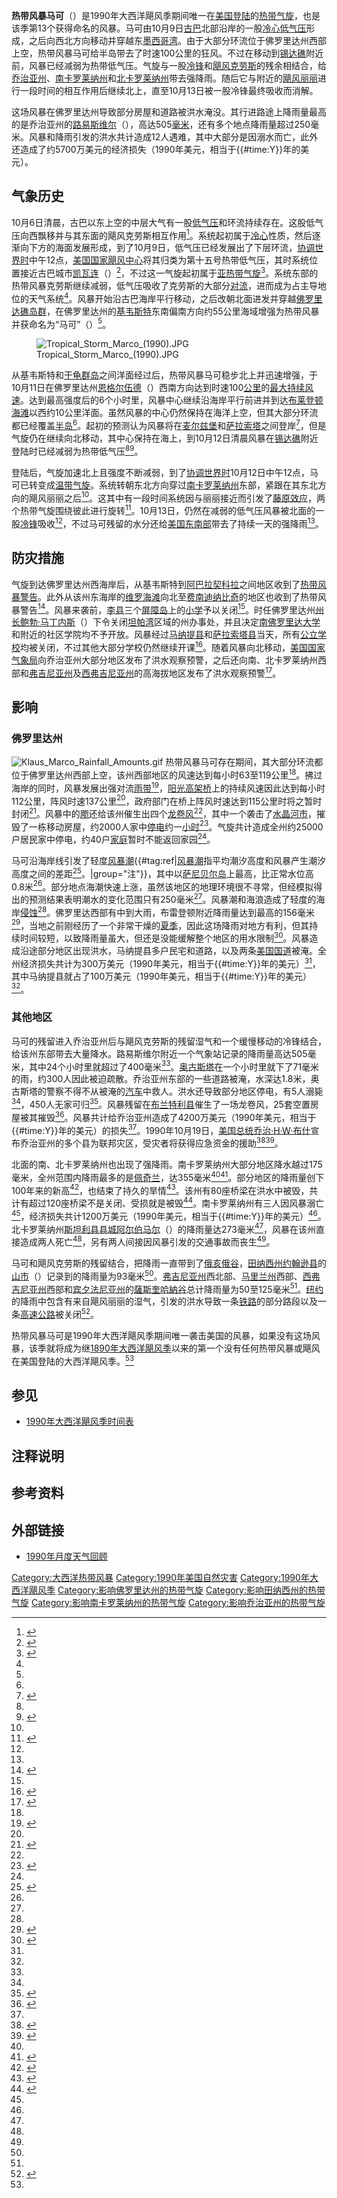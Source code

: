 {{For|2008年的同名热带风暴|2008年熱帶風暴馬可}}
{{noteTA
|G1=USState
}}
{{Infobox Hurricane
| Name=热带风暴马可<br />{{lang|en|Tropical Storm Marco}}
| Image location=TS Marco 11 oct 1990 1301Z.jpg
| Image name=达到最高强度的热带风暴马可
| Type=热带风暴
| Year=1990
| Basin=Atl
| Formed=1990年10月9日
| Dissipated=1990年10月12日
| 1-min winds=55
| Pressure=989
| Damages=57
| Inflated=1
| Fatalities=共计12人
| Areas=[[佛罗里达州|佛罗里达州]]、[[乔治亚州|乔治亚州]]、[[南卡罗莱纳州|南卡罗莱纳州]]、[[北卡罗莱纳州|北卡罗莱纳州]]、[[美国东岸|美国东岸]]
| Hurricane season=[[1990年大西洋飓风季|1990年大西洋飓风季]]
}}
'''热带风暴马可'''（{{lang-en|Tropical Storm Marco}}）是1990年大西洋飓风季期间唯一在[[美国|美国]][[登陆_(气象学)|登陆]]的[[热带气旋|热带气旋]]，也是该季第13个获得命名的风暴。马可由10月9日[[古巴|古巴]]北部沿岸的一股[[冷心低压|冷心]][[低气压|低气压]]形成，之后向西北方向移动并穿越东[[墨西哥湾|墨西哥湾]]。由于大部分环流位于佛罗里达州西部上空，热带风暴马可给半岛带去了时速100公里的狂风。不过在移动到[[锡达礁_(佛罗里达州)|锡达礁]]附近前，风暴已经减弱为热带低气压。气旋与一股[[冷锋|冷锋]]和[[飓风克劳斯|飓风克劳斯]]的残余相结合，给[[乔治亚州|乔治亚州]]、[[南卡罗莱纳州|南卡罗莱纳州]]和[[北卡罗莱纳州|北卡罗莱纳州]]带去强降雨。随后它与附近的[[1990年飓风丽丽|飓风丽丽]]进行一段时间的相互作用后继续北上，直至10月13日被一股冷锋最终吸收而消解。

这场风暴在佛罗里达州导致部分房屋和道路被洪水淹没。其行进路途上降雨量最高的是乔治亚州的[[路易斯维尔_(乔治亚州)|路易斯维尔]]（{{lang|en|Louisville}}），高达505[[毫米|毫米]]，还有多个地点降雨量超过250毫米。风暴和降雨引发的洪水共计造成12人遇难，其中大部分是因溺水而亡，此外还造成了约5700万美元的经济损失（1990年美元，相当于{{#time:Y}}年的{{Formatprice|{{Inflation|US|57000000|1990|r=2}}}}美元）。

== 气象历史 ==
{{storm path|Marco 1990 track.png}}
10月6日清晨，古巴以东上空的中层大气有一股[[低气压|低气压]]和环流持续存在。这股低气压向西飘移并与其东面的飓风克劳斯相互作用<ref name="klaustcr">{{cite web | author = National Hurricane Center | year = 1990 | title = Hurricane Klaus Preliminary Report | accessdate = 2013-11-16 | archivedate = 2012-10-20 | deadurl = no | url = http://www.nhc.noaa.gov/archive/storm_wallets/atlantic/atl1990-prelim/klaus/prelim02.gif | format = GIF | archiveurl = https://web.archive.org/web/20121020184200/http://www.nhc.noaa.gov/archive/storm_wallets/atlantic/atl1990-prelim/klaus/prelim02.gif }}</ref>。系统起初属于[[温带气旋|冷心]]性质，然后逐渐向下方的海面发展形成，到了10月9日，低气压已经发展出了下层环流，[[协调世界时|协调世界时]]中午12点，[[国家飓风中心_(美国)|美国国家飓风中心]]将其归类为第十五号热带低气压，其时系统位置接近古巴城市[[凯瓦连|凯瓦连]]（{{lang|es|Caibarién}}）<ref name="tcr">{{cite web | author = National Hurricane Center | year = 1990 | title = Tropical Storm Marco Preliminary Report | accessdate = 2013-11-16 | archivedate = 2012-10-20 | url = http://www.nhc.noaa.gov/archive/storm_wallets/atlantic/atl1990-prelim/marco/prelim01.gif | deadurl = no | format = GIF | archiveurl = https://web.archive.org/web/20121020184211/http://www.nhc.noaa.gov/archive/storm_wallets/atlantic/atl1990-prelim/marco/prelim01.gif }}</ref>，不过这一气旋起初属于[[亚热带气旋|亚热带气旋]]<ref name="rain">{{cite web | author = David Roth | year = 2006 | title = Rainfall Summary for Tropical Storm Marco/Hurricane Klaus | publisher = Hydrometeorological Prediction Center | accessdate = 2013-11-16 | url = http://www.wpc.ncep.noaa.gov/tropical/rain/marcoklaus1990.html | deadurl = no | archiveurl = https://web.archive.org/web/20130921180357/http://www.wpc.ncep.noaa.gov/tropical/rain/marcoklaus1990.html | archivedate = 2013-09-21 }}</ref>。系统东部的热带风暴克劳斯继续减弱，低气压吸收了克劳斯的大部分[[对流|对流]]，进而成为占主导地位的天气系统<ref name="klaustcr" />。风暴开始沿古巴海岸平行移动，之后改朝北面进发并穿越[[佛罗里达礁岛群|佛罗里达礁岛群]]，在佛罗里达州的[[基韦斯特_(佛罗里达州)|基韦斯特]]东南偏南方向约55公里海域增强为热带风暴并获命名为“马可”（{{lang|en|Marco}}）<ref name="tcr" />。

[[File:Tropical_Storm_Marco_(1990).JPG|right]]

从基韦斯特和[[干龟群岛|干龟群岛]]之间洋面经过后，热带风暴马可稳步北上并迅速增强，于10月11日在佛罗里达州[[恩格尔伍德_(佛罗里达州)|恩格尔伍德]]（{{lang|en|Englewood}}）西南方向达到时速100[[公里|公里]]的[[最大持续风速|最大持续风速]]。达到最高强度后的6个小时里，风暴中心继续沿海岸平行前进并到达[[布雷登顿海滩_(佛罗里达州)|布莱登顿海滩]]以西约10公里洋面。虽然风暴的中心仍然保持在海洋上空，但其大部分环流都已经覆盖[[佛罗里达半岛|半岛]]<ref name="tcr" />。起初的预测认为风暴将在[[麦尔兹堡|麦尔兹堡]]和[[萨拉索塔_(佛罗里达州)|萨拉索塔]]之间登岸<ref name="spt1011">{{cite news | author = David K. Rogers | date = 1990-10-11 | title = Tropical Storm Marco aims south of Tampa Bay | page = 3 | publisher = ''The Saint Petersburg Times''}}</ref>，但是气旋仍在继续向北移动，其中心保持在海上，到10月12日清晨风暴在[[锡达礁_(佛罗里达州)|锡达礁]]附近登陆时已经减弱为热带低气压<ref name="tcr"/><ref name="tcr2">{{cite web | author = National Hurricane Center | year = 1990 | title = Tropical Storm Marco Preliminary Report Page 2 | accessdate = 2013-11-16 | url = http://www.nhc.noaa.gov/archive/storm_wallets/atlantic/atl1990-prelim/marco/prelim02.gif | archiveurl = https://web.archive.org/web/20121020184218/http://www.nhc.noaa.gov/archive/storm_wallets/atlantic/atl1990-prelim/marco/prelim02.gif | archivedate = 2012-10-20 | deadurl = no | format = GIF }}</ref>。

登陆后，气旋加速北上且强度不断减弱，到了[[协调世界时|协调世界时]]10月12日中午12点，马可已转变成[[温带气旋|温带气旋]]。系统转朝东北方向穿过[[南卡罗莱纳州|南卡罗莱纳州]]东部，紧跟在其东北方向的飓风丽丽之后<ref name="rain" />。这其中有一段时间系统因与丽丽接近而引发了[[藤原效应|藤原效应]]，两个热带气旋围绕彼此进行旋转<ref>{{cite web |author=Alan F. Srock, Lance F. Bosart, and John Molinari |title=A Composite Study of Precipitation Distribution in U.S. Landfalling Tropical Cyclones |year=2004 |publisher=University at Albany |accessdate=2013-11-16 |archivedate=2012-03-04 |deadurl=no |archiveurl=https://web.archive.org/web/20120304160630/http://ams.confex.com/ams/84Annual/techprogram/paper_72069.htm |url=https://ams.confex.com/ams/84Annual/techprogram/paper_72069.htm }}</ref>。10月13日，仍然在减弱的低气压风暴被北面的一股[[冷锋|冷锋]]吸收<ref name="tcr" />，不过马可残留的水分还给[[美国东南部|美国东南部]]带去了持续一天的强降雨<ref name="rain" />。

== 防灾措施 ==
气旋到达佛罗里达州西海岸后，从基韦斯特到[[阿巴拉契科拉_(佛罗里达州)|阿巴拉契科拉]]之间地区收到了[[热带气旋警告|热带风暴警告]]。此外从该州东海岸的[[维罗海滩_(佛罗里达州)|维罗海滩]]向北至[[费南迪纳比奇_(佛罗里达州)|费南迪纳比奇]]的地区也收到了热带风暴警告<ref name="mwr">{{cite web | author = Max Mayfield and Miles B. Lawrence | year = 1992 | title = Atlantic Hurricane Season of 1990 | publisher = American Meteorological Society | deadurl = no | accessdate = 2013-11-16 | url = http://www.aoml.noaa.gov/general/lib/lib1/nhclib/mwreviews/1990.pdf | format = [[PDF|PDF]] | archiveurl = https://web.archive.org/web/20130218030256/http://www.aoml.noaa.gov/general/lib/lib1/nhclib/mwreviews/1990.pdf | archivedate = 2013-02-18 }}</ref>。风暴来袭前，[[李县_(佛罗里达州)|李县]]三个[[屏障岛|屏障岛]]上的[[小学|小学]]予以关闭<ref name="spt1011" />。时任佛罗里达州[[州长|州长]][[鲍勃·马丁内斯|鲍勃·马丁内斯]]（{{lang|en|Bob Martinez}}）下令关闭[[坦帕湾|坦帕湾]]区域的州办事处，并且决定[[南佛罗里达大学|南佛罗里达大学]]和附近的社区学院均不予开放。风暴经过[[马纳提县_(佛罗里达州)|马纳提县]]和[[萨拉索塔县_(佛罗里达州)|萨拉索塔县]]当天，所有[[公立学校|公立学校]]均被关闭，不过其他大部分学校仍然继续开课<ref>{{cite news | author = Bill Adair, Bill Duryea ; Stephen Hegarty ; Elijah Gosier | date = 1990-10-12 | title = State employees get day off, but children attend school | page = 12A | newspaper = The Saint Petersburg Times | edition = City}}</ref>。随着风暴向北移动，[[美国国家气象局|美国国家气象局]]向乔治亚州大部分地区发布了洪水观察预警，之后还向南、北卡罗莱纳州西部和[[弗吉尼亚州|弗吉尼亚州]]及[[西弗吉尼亚州|西弗吉尼亚州]]的高海拔地区发布了洪水观察预警<ref name="nytimes">{{cite news | author = Andrew Yarrow | date = 1990-10-13 | title = Storms Batter the East Coast From Georgia to Delaware | newspaper = [[纽约时报|The New York Times]] | page = 111 | accessdate = 2013-11-16 | archivedate = 2012-11-03 | deadurl = no | archiveurl = https://web.archive.org/web/20121103121303/http://www.nytimes.com/1990/10/13/us/storms-batter-the-east-coast-from-georgia-to-delaware.html | publisher = The New York Times Company | url = http://www.nytimes.com/1990/10/13/us/storms-batter-the-east-coast-from-georgia-to-delaware.html }}</ref>。

== 影响 ==

=== 佛罗里达州 ===
[[File:Klaus_Marco_Rainfall_Amounts.gif|right]]
热带风暴马可存在期间，其大部分环流都位于佛罗里达州西部上空，该州西部地区的风速达到每小时63至119公里<ref name="mwr" />。拂过海岸的同时，风暴发展出强对流[[雨带|雨带]]<ref name="surge">{{cite journal | author = Sam Houston & Mark Powell | year = 1994 | title = Observed and Modeled Wind and Water-Level Response from Tropical Storm Marco (1990) | publisher = American Meteorological Society | accessdate = 2013-11-16 | url = http://www.aoml.noaa.gov/hrd/Powell/Houston.pdf | format = PDF | journal = Weather and Forecasting | volume = 9 | issue = 3 | pages = 427–439 | archivedate = 2012-01-11 | deadurl = no | doi = 10.1175/1520-0434(1994)009<0427:OAMWAW>2.0.CO;2 | archiveurl = https://web.archive.org/web/20120111172057/http://www.aoml.noaa.gov/hrd/Powell/Houston.pdf }}</ref>，[[阳光高架桥|阳光高架桥]]上的持续风速因此达到每小时112公里，阵风时速137公里<ref name="mwr" />，政府部门在桥上阵风时速达到115公里时将之暂时封闭<ref name="spt1012">{{cite news | author = David Rogers, et al. | date = 1990-10-12 | page = 18 | title = Marco sprinkles state with rain | work = The Saint Petersburg Times}}</ref>。风暴中的[[飑|飑]]还给该州催生出四个[[龙卷风|龙卷风]]<ref name="mwr" />，其中一个袭击了[[水晶河_(佛罗里达州)|水晶河市]]，摧毁了一栋移动房屋，约2000人家中[[停电|停电]]约一[[小时|小时]]<ref>{{cite news | author = Ross, Jim; Moritsugu, Ken; Drummond, Steve | date = 1990-10-12 | title = Tropical storm spawns tornado | work = The Saint Petersburg Times | edition = city | page = 1}}</ref>。气旋共计造成全州约25000户居民家中停电，约40户[[家庭|家庭]]暂时不能返回家园<ref name="spt1012" />。

马可沿海岸线引发了轻度[[风暴潮|风暴潮]]{{#tag:ref|[[风暴潮|风暴潮]]指平均潮汐高度和风暴产生潮汐高度之间的差距<ref name="glos">{{cite report | publisher = National Hurricane Center | date = 2013-03-25 | accessdate = 2014-06-15 | title = Glossary of NHC Terms | archivedate = 2014-06-01 | archiveurl = https://web.archive.org/web/20140601020814/http://www.nhc.noaa.gov/aboutgloss.shtml | deadurl = no | url = http://www.nhc.noaa.gov/aboutgloss.shtml }}</ref>。|group="注"}}，其中以[[萨尼贝尔_(佛罗里达州)|萨尼贝尔岛]]上最高，比正常水位高0.8米<ref name="mwr" />。部分地点海潮快速上涨，虽然该地区的地理环境很不寻常，但经模拟得出的预测结果表明潮水的变化范围只有250毫米<ref name="surge" />。风暴潮和海浪造成了轻度的海岸[[侵蚀作用|侵蚀]]<ref name="mwr" />。佛罗里达西部有中到大雨，布雷登顿附近降雨量达到最高的156毫米<ref name="Florida Rain">{{cite book | author = Roth, David M | author2 = Hydrometeorological Prediction Center | year = 2012 | title = Tropical Cyclone Rainfall Point Maxima | publisher = United States National Oceanic and Atmospheric Administration's National Weather Service | chapter = Tropical Cyclone Rainfall in Florida | accessdate = 2013-11-17 | archivedate = 2013-11-16 | deadurl = no | archiveurl = https://web.archive.org/web/20131116161346/http://www.wpc.ncep.noaa.gov/tropical/rain/tcflorida.html | url = http://www.wpc.ncep.noaa.gov/tropical/rain/tcflorida.html }}</ref>，当地之前刚经历了一个非常干燥的[[夏季|夏季]]，因此这场降雨对地方有利，但其持续时间较短，以致降雨量虽大，但还是没能缓解整个地区的用水限制<ref>{{cite news | author = Steven Drummond | date = 1990-10-12 | page = 68 | title = Storm won't ease water restrictions | work = The Saint Petersburg Times}}</ref>。风暴造成沿途部分地区出现洪水，马纳提县多户民宅和道路，以及两条[[美国国道|美国国道]]被淹。全州经济损失共计为300万美元（1990年美元，相当于{{#time:Y}}年的{{Formatprice|{{Inflation|US|3000000|1990|r=2}}}}美元）<ref name="mwr" />，其中马纳提县就占了100万美元（1990年美元，相当于{{#time:Y}}年的{{Formatprice|{{Inflation|US|1000000|1990|r=2}}}}美元）<ref name="spt1012" />。

=== 其他地区 ===
马可的残留进入乔治亚州后与飓风克劳斯的残留湿气和一个缓慢移动的冷锋结合，给该州东部带去大量降水。路易斯维尔附近一个气象站记录的降雨量高达505毫米，其中24个小时里就超过了400毫米<ref name="mwr" />。[[奥古斯塔_(乔治亚州)|奥古斯塔]]在一个小时里就下了71毫米的雨，约300人因此被迫疏散。乔治亚州东部的一些道路被淹，水深达1.8米，奥古斯塔的警察不得不从被淹的[[汽车|汽车]]中救人。洪水还导致部分地区停电，有5人溺毙<ref name="nytimes" />，450人无家可归<ref name="nyt1014">{{cite news | author = Dennis Hevesi | date = 1990-10-14 | title = East Breathes Easier as Storms' Threat Pales | work = The New York Times | publisher = [[时代华纳|TimeWarner]] | page = 123 | url = http://www.nytimes.com/1990/10/14/us/east-breathes-easier-as-storms-threat-pales.html | accessdate = 2014-07-20 | deadurl = no | archivedate = 2014-07-20 | archiveurl = https://web.archive.org/web/20140720105425/http://www.nytimes.com/1990/10/14/us/east-breathes-easier-as-storms-threat-pales.html }}</ref>。风暴残留在[[布兰特利县_(乔治亚州)|布兰特利县]]催生了一场龙卷风，25套空置房屋被其摧毁<ref>{{cite web | author = Julia C. Muller | year = 2004 | title = 15 years of area natural disasters | publisher = ''Savannah Morning News'' | accessdate = 2013-11-17 | url = http://savannahnow.com/features/flood/historic.html | deadurl = yes | archiveurl = https://web.archive.org/web/20120813204826/http://savannahnow.com/features/flood/historic.html | archivedate = 2012-08-13 }}</ref>。风暴共计给乔治亚州造成了4200万美元（1990年美元，相当于{{#time:Y}}年的{{Formatprice|{{Inflation|US|42000000|1990|r=2}}}}美元）的损失<ref name="mwr" />。1990年10月19日，[[美国总统|美国总统]][[乔治·H·W·布什|乔治·H·W·布什]]宣布乔治亚州的多个县为联邦灾区，受灾者将获得应急资金的援助<ref>{{cite journal | author = Government of Augusta, Georgia | year = 2005 | title = Hazard Mitigation Plan (Draft) for Richmond County}}</ref><ref name="fema">{{cite web | author = Federal Emergency Management Agency | year = 1990 | title = Georgia Flooding, Severe Storm | accessdate = 2012-02-18 | url = http://www.fema.gov/news/event.fema?id=2081 | archivedate = 2012-02-18 | deadurl = yes | archiveurl = https://web.archive.org/web/20120218080034/http://www.fema.gov/news/event.fema?id=2081 }}</ref>。

北面的南、北卡罗莱纳州也出现了强降雨。南卡罗莱纳州大部分地区降水越过175毫米，全州范围内降雨最多的是[[佩奇兰_(南卡罗莱纳州)|佩奇兰]]，达355毫米<ref name="rain" /><ref name="WPCSE">{{cite book | author = Roth, David M | publisher = United States National Oceanic and Atmospheric Administration's National Weather Service | title = Tropical Cyclone Rainfall Point Maxima | chapter = Tropical Cyclone Rainfall in the Southeastern United States | author2 = Hydrometeorological Prediction Center | url = http://www.wpc.ncep.noaa.gov/tropical/rain/tcsoutheast.html | accessdate = 2013-11-17 | archivedate = 2013-05-11 | archiveurl = https://web.archive.org/web/20130511075342/http://www.wpc.ncep.noaa.gov/tropical/rain/tcsoutheast.html | deadurl = no }}</ref>。部分地区的降雨量创下100年来的新高<ref>{{cite news | publisher = Associated Press | date = 1990-10-13 | title = 10 die as torrential storms cause floods in southern U.S.}}</ref>，也结束了持久的旱情<ref>{{cite web | author = South Carolina State Climatology Office | year = 2004 | title = Climate Statistics for South Carolina | accessdate = 2013-11-17 | url = http://www.dnr.sc.gov/climate/sco/ClimateData/cli_sc_climate.php | archivedate = 2013-05-14 | archiveurl = https://web.archive.org/web/20130514005815/http://www.dnr.sc.gov/climate/sco/ClimateData/cli_sc_climate.php | deadurl = no }}</ref>。该州有80座桥梁在洪水中被毁，共计有超过120座桥梁不是关闭、受损就是被毁<ref>{{cite journal | author = South Carolina District of U.S. Geological Survey | year = 2004 | title = South Carolina Science Goals 2004–2009}}</ref>。南卡罗莱纳州有三人因风暴溺亡<ref name="nyt1014" />，经济损失共计1200万美元（1990年美元，相当于{{#time:Y}}年的{{Formatprice|{{Inflation|US|12000000|1990|r=2}}}}美元）<ref name="mwr" />。北卡罗莱纳州[[斯坦利县_(北卡罗莱纳州)|斯坦利县]][[县城|县城]][[阿尔伯马尔_(北卡罗莱纳州)|阿尔伯马尔]]（{{lang|en|Albemarle}}）的降雨量达273毫米<ref name="WPCSE" />，风暴在该州直接造成两人死亡<ref name="mwr" />，另有两人间接因风暴引发的交通事故而丧生<ref name="nyt1014" />。

马可和飓风克劳斯的残留结合，把降雨一直带到了[[俄亥俄河|俄亥俄谷]]，[[田纳西州|田纳西州]][[约翰逊县_(田纳西州)|约翰逊县]]的[[山市_(田纳西州)|山市]]（{{lang|en|Mountain City}}）记录到的降雨量为93毫米<ref name="WPCSE" />。[[弗吉尼亚州|弗吉尼亚州]]西北部、[[马里兰州|马里兰州]]西部、[[西弗吉尼亚州|西弗吉尼亚州]]西部和[[宾夕法尼亚州|宾夕法尼亚州]]的[[薩斯奎哈納河|薩斯奎哈納谷]]总计降雨量为50至125毫米<ref name="mwr" />。[[纽约|纽约]]的降雨中包含有来自飓风丽丽的湿气，引发的洪水导致一条[[铁路|铁路]]的部分路段以及一条[[高速公路|高速公路]]被关闭<ref>{{cite news | author = Tracy Walmer | date = 1990-10-15 | title = Southeast mops up, calms down after storms' havoc |work=USA Today}}</ref>。

热带风暴马可是1990年大西洋飓风季期间唯一袭击美国的风暴，如果没有这场风暴，该季就将成为继[[1890年大西洋飓风季|1890年大西洋飓风季]]以来的第一个没有任何热带风暴或飓风在美国登陆的大西洋飓风季。<ref name="tcr2" />

== 参见 ==
{{Portal box|热带气旋|美国}}
* [[1990年大西洋飓风季时间表|1990年大西洋飓风季时间表]]

== 注释说明 ==
{{Reflist|group="注"}}

== 参考资料 ==
{{Reflist|colwidth=30em}}

== 外部链接 ==
* [http://ams.allenpress.com/archive/1520-0493/119/8/pdf/i1520-0493-119-8-2014.pdf 1990年月度天气回顾]
{{1990 Atlantic hurricane season buttons}}
{{DEFAULTSORT:Marco (1990)}}
[[Category:大西洋热带风暴|Category:大西洋热带风暴]]
[[Category:1990年美国自然灾害|Category:1990年美国自然灾害]]
[[Category:1990年大西洋飓风季|Category:1990年大西洋飓风季]]
[[Category:影响佛罗里达州的热带气旋|Category:影响佛罗里达州的热带气旋]]
[[Category:影响田纳西州的热带气旋|Category:影响田纳西州的热带气旋]]
[[Category:影响南卡罗莱纳州的热带气旋|Category:影响南卡罗莱纳州的热带气旋]]
[[Category:影响乔治亚州的热带气旋|Category:影响乔治亚州的热带气旋]]
{{Featured article}}